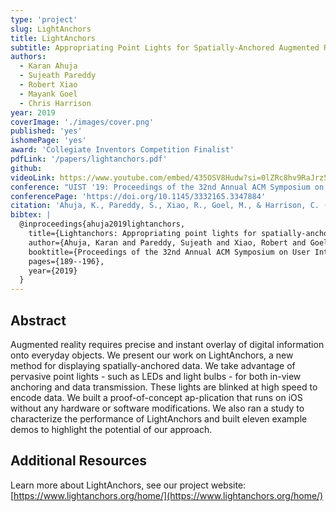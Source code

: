 ```yaml
---
type: 'project'
slug: LightAnchors
title: LightAnchors
subtitle: Appropriating Point Lights for Spatially-Anchored Augmented Reality Interfaces
authors:
  - Karan Ahuja
  - Sujeath Pareddy
  - Robert Xiao
  - Mayank Goel
  - Chris Harrison
year: 2019
coverImage: './images/cover.png'
published: 'yes'
ishomePage: 'yes'
award: 'Collegiate Inventors Competition Finalist'
pdfLink: '/papers/lightanchors.pdf'
github:
videoLink: https://www.youtube.com/embed/435OSV8Hudw?si=0lZRc8hv9RaJrz54
conference: "UIST '19: Proceedings of the 32nd Annual ACM Symposium on User Interface Software and Technology"
conferencePage: 'https://doi.org/10.1145/3332165.3347884'
citation: 'Ahuja, K., Pareddy, S., Xiao, R., Goel, M., & Harrison, C. (2019, October). Lightanchors: Appropriating point lights for spatially-anchored augmented reality interfaces. In Proceedings of the 32nd Annual ACM Symposium on User Interface Software and Technology (pp. 189-196).'
bibtex: |
  @inproceedings{ahuja2019lightanchors,
    title={Lightanchors: Appropriating point lights for spatially-anchored augmented reality interfaces},
    author={Ahuja, Karan and Pareddy, Sujeath and Xiao, Robert and Goel, Mayank and Harrison, Chris},
    booktitle={Proceedings of the 32nd Annual ACM Symposium on User Interface Software and Technology},
    pages={189--196},
    year={2019}
  }
---
```


## Abstract

Augmented reality requires precise and instant overlay of digital information onto everyday objects. We present our work on LightAnchors, a new method for displaying spatially-anchored data. We take advantage of pervasive point lights - such as LEDs and light bulbs - for both in-view anchoring and data transmission. These lights are blinked at high speed to encode data. We built a proof-of-concept ap-plication that runs on iOS without any hardware or software modifications. We also ran a study to characterize the performance of LightAnchors and built eleven example demos to highlight the potential of our approach.

## Additional Resources

Learn more about LightAnchors, see our project website: [https://www.lightanchors.org/home/](https://www.lightanchors.org/home/)
